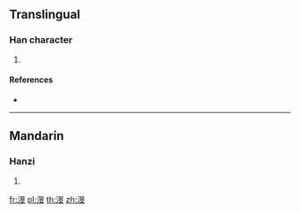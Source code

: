{{character info/new}}
==Translingual==

===Han character===
{{Han char|rn=85|rad=水|as=08|sn=11|four=|canj=EAYK}}

# {{defn|Han|sort=水08}}

====References====
* {{Han ref|kx=0633.240|dkj=17722|hdz=31649.040|uh=6E02|ud=28162}}

----

==Mandarin==

===Hanzi===
{{cmn-hanzi|pin=[[wèn]] ([[wen4]])|wg=wen<sup>4</sup>}}

# {{defn|lang=cmn|sort=水08}}

[[fr:渂]]
[[pl:渂]]
[[th:渂]]
[[zh:渂]]